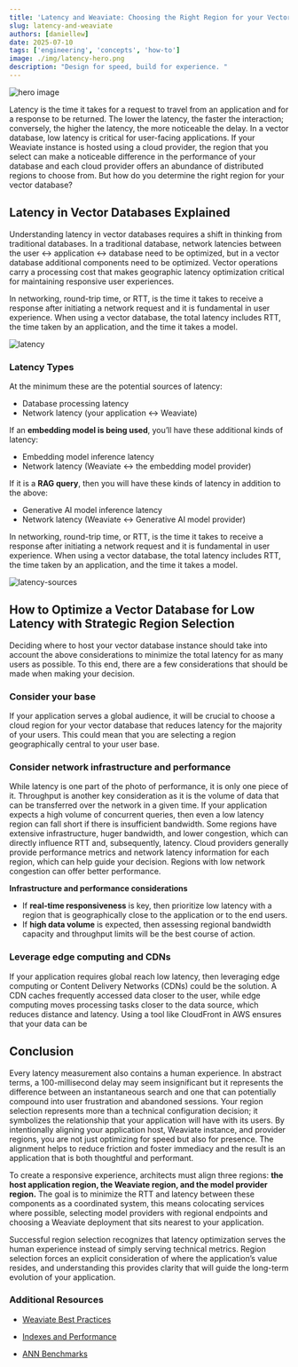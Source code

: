 ```yaml
---
title: 'Latency and Weaviate: Choosing the Right Region for your Vector Database'
slug: latency-and-weaviate
authors: [daniellew]
date: 2025-07-10
tags: ['engineering', 'concepts', 'how-to']
image: ./img/latency-hero.png
description: "Design for speed, build for experience. "
---
```


![hero image](./img/latency-hero.png)

Latency is the time it takes for a request to travel from an application and for a response to be returned. The lower the latency, the faster the interaction; conversely, the higher the latency, the more noticeable the delay. In a vector database, low latency is critical for user-facing applications. If your Weaviate instance is hosted using a cloud provider, the region that you select can make a noticeable difference in the performance of your database and each cloud provider offers an abundance of distributed regions to choose from. But how do you determine the right region for your vector database?

## Latency in Vector Databases Explained

Understanding latency in vector databases requires a shift in thinking from traditional databases. In a traditional database, network latencies between the user ↔ application ↔ database need to be optimized, but in a vector database additional components need to be optimized. Vector operations carry a processing cost that makes geographic latency optimization critical for maintaining responsive user experiences.

In networking, round-trip time, or RTT, is the time it takes to receive a response after initiating a network request and it is fundamental in user experience. When using a vector database, the total latency includes RTT, the time taken by an application, and the time it takes a model. 

![latency](./img/weaviate-blog-latency.png)

### Latency Types

At the minimum these are the potential sources of latency:

- Database processing latency
- Network latency (your application ↔ Weaviate)

If an **embedding model is being used**, you’ll have these additional kinds of latency:

- Embedding model inference latency
- Network latency (Weaviate ↔ the embedding model provider)

If it is a **RAG query**, then you will have these kinds of latency in addition to the above:

- Generative AI model inference latency
- Network latency (Weaviate ↔ Generative AI model provider)

In networking, round-trip time, or RTT, is the time it takes to receive a response after initiating a network request and it is fundamental in user experience. When using a vector database, the total latency includes RTT, the time taken by an application, and the time it takes a model.

![latency-sources](./img/latency_1.png)

## How to Optimize a Vector Database for Low Latency with Strategic Region Selection

Deciding where to host your vector database instance should take into account the above considerations to minimize the total latency for as many users as possible. To this end, there are a few considerations that should be made when making your decision.

### Consider your base

If your application serves a global audience, it will be crucial to choose a cloud region for your vector database that reduces latency for the majority of your users. This could mean that you are selecting a region geographically central to your user base.

### **Consider network infrastructure and performance**

While latency is one part of the photo of performance, it is only one piece of it. Throughput is another key consideration as it is the volume of data that can be transferred over the network in a given time. If your application expects a high volume of concurrent queries, then even a low latency region can fall short if there is insufficient bandwidth. Some regions have extensive infrastructure, huger bandwidth, and lower congestion, which can directly influence RTT and, subsequently, latency. Cloud providers generally provide performance metrics and network latency information for each region, which can help guide your decision. Regions with low network congestion can offer better performance.

**Infrastructure and performance considerations**

- If **real-time responsiveness** is key, then prioritize low latency with a region that is geographically close to the application or to the end users.
- If **high data volume** is expected, then assessing regional bandwidth capacity and throughput limits will be the best course of action.

### **Leverage edge computing and CDNs**

If your application requires global reach low latency, then leveraging edge computing or Content Delivery Networks (CDNs) could be the solution. A CDN caches frequently accessed data closer to the user, while edge computing moves processing tasks closer to the data source, which reduces distance and latency. Using a tool like CloudFront in AWS ensures that your data can be 

## Conclusion

Every latency measurement also contains a human experience. In abstract terms, a 100-millisecond delay may seem insignificant but it represents the difference between an instantaneous search and one that can potentially compound into user frustration and abandoned sessions. Your region selection represents more than a technical configuration decision; it symbolizes the relationship that your application will have with its users. By intentionally aligning your application host, Weaviate instance, and provider regions, you are not just optimizing for speed but also for presence. The alignment helps to reduce friction and foster immediacy and the result is an application that is both thoughtful and performant. 

To create a responsive experience, architects must align three regions: **the host application region, the Weaviate region, and the model provider region.** The goal is to minimize the RTT and latency between these components as a coordinated system, this means colocating services where possible, selecting model providers with regional endpoints and choosing a Weaviate deployment that sits nearest to your application. 

Successful region selection recognizes that latency optimization serves the human experience instead of simply serving technical metrics. Region selection forces an explicit consideration of where the application’s value resides, and understanding this provides clarity that will guide the long-term evolution of your application.

### Additional Resources

- [Weaviate Best Practices](https://weaviate.io/developers/weaviate/best-practices)

- [Indexes and Performance](https://weaviate.io/developers/weaviate/more-resources/performance)

- [ANN Benchmarks](https://weaviate.io/developers/weaviate/benchmarks/ann#what-is-the-difference-between-latency-and-throughput)


<WhatsNext />